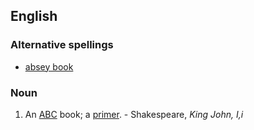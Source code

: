==English==

===Alternative spellings===
*[[absey book]]

===Noun===
{{en-noun|sg=[[absey]]-[[book]]}}

# {{Obsolete}} An [[ABC]] book; a [[primer]]. - Shakespeare, ''King John, I,i''